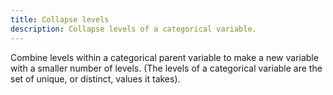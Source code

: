 ```yaml
---
title: Collapse levels
description: Collapse levels of a categorical variable.
---
```


Combine levels within a categorical parent variable to make a new variable with a smaller number of levels. (The levels of a categorical variable are the set of unique, or distinct, values it takes).
